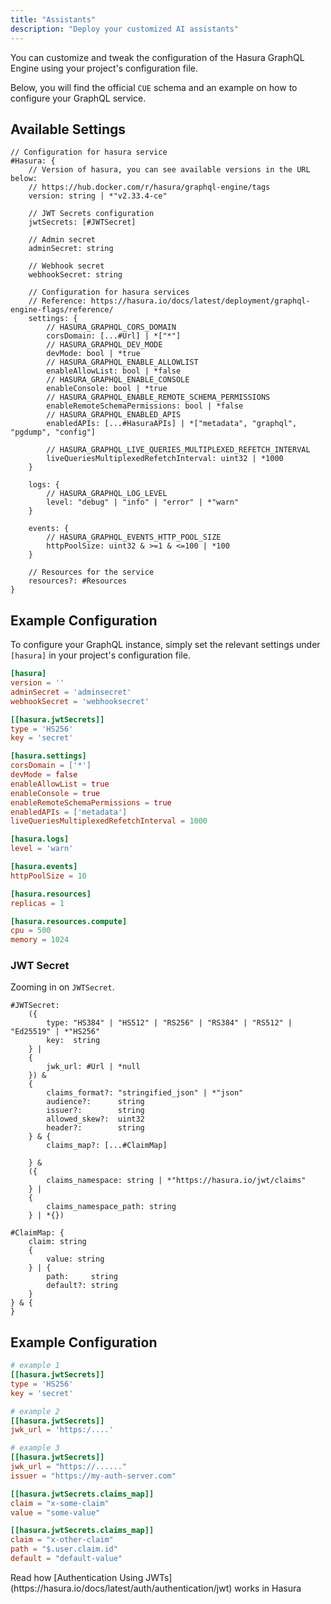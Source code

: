 ```yaml
---
title: "Assistants"
description: "Deploy your customized AI assistants"
---
```


You can customize and tweak the configuration of the Hasura GraphQL Engine using your project's configuration file.

Below, you will find the official `CUE` schema and an example on how to configure your GraphQL service.

## Available Settings

```cue Schema
// Configuration for hasura service
#Hasura: {
	// Version of hasura, you can see available versions in the URL below:
	// https://hub.docker.com/r/hasura/graphql-engine/tags
	version: string | *"v2.33.4-ce"

	// JWT Secrets configuration
	jwtSecrets: [#JWTSecret]

	// Admin secret
	adminSecret: string

	// Webhook secret
	webhookSecret: string

	// Configuration for hasura services
	// Reference: https://hasura.io/docs/latest/deployment/graphql-engine-flags/reference/
	settings: {
		// HASURA_GRAPHQL_CORS_DOMAIN
		corsDomain: [...#Url] | *["*"]
		// HASURA_GRAPHQL_DEV_MODE
		devMode: bool | *true
		// HASURA_GRAPHQL_ENABLE_ALLOWLIST
		enableAllowList: bool | *false
		// HASURA_GRAPHQL_ENABLE_CONSOLE
		enableConsole: bool | *true
		// HASURA_GRAPHQL_ENABLE_REMOTE_SCHEMA_PERMISSIONS
		enableRemoteSchemaPermissions: bool | *false
		// HASURA_GRAPHQL_ENABLED_APIS
		enabledAPIs: [...#HasuraAPIs] | *["metadata", "graphql", "pgdump", "config"]

		// HASURA_GRAPHQL_LIVE_QUERIES_MULTIPLEXED_REFETCH_INTERVAL
		liveQueriesMultiplexedRefetchInterval: uint32 | *1000
	}

	logs: {
		// HASURA_GRAPHQL_LOG_LEVEL
		level: "debug" | "info" | "error" | *"warn"
	}

	events: {
		// HASURA_GRAPHQL_EVENTS_HTTP_POOL_SIZE
		httpPoolSize: uint32 & >=1 & <=100 | *100
	}

	// Resources for the service
	resources?: #Resources
}
```

## Example Configuration

To configure your GraphQL instance, simply set the relevant settings under `[hasura]` in your project's configuration file.

```toml nhost.toml
[hasura]
version = ''
adminSecret = 'adminsecret'
webhookSecret = 'webhooksecret'

[[hasura.jwtSecrets]]
type = 'HS256'
key = 'secret'

[hasura.settings]
corsDomain = ['*']
devMode = false
enableAllowList = true
enableConsole = true
enableRemoteSchemaPermissions = true
enabledAPIs = ['metadata']
liveQueriesMultiplexedRefetchInterval = 1000

[hasura.logs]
level = 'warn'

[hasura.events]
httpPoolSize = 10

[hasura.resources]
replicas = 1

[hasura.resources.compute]
cpu = 500
memory = 1024
```

### JWT Secret

Zooming in on `JWTSecret`.

```cue Schema
#JWTSecret:
	({
		type: "HS384" | "HS512" | "RS256" | "RS384" | "RS512" | "Ed25519" | *"HS256"
		key:  string
	} |
	{
		jwk_url: #Url | *null
	}) &
	{
		claims_format?: "stringified_json" | *"json"
		audience?:      string
		issuer?:        string
		allowed_skew?:  uint32
		header?:        string
	} & {
		claims_map?: [...#ClaimMap]

	} &
	({
		claims_namespace: string | *"https://hasura.io/jwt/claims"
	} |
	{
		claims_namespace_path: string
	} | *{})

#ClaimMap: {
	claim: string
	{
		value: string
	} | {
		path:     string
		default?: string
	}
} & {
}
```

## Example Configuration

```toml nhost.toml
# example 1
[[hasura.jwtSecrets]]
type = 'HS256'
key = 'secret'

# example 2
[[hasura.jwtSecrets]]
jwk_url = 'https:/....'

# example 3
[[hasura.jwtSecrets]]
jwk_url = "https://......"
issuer = "https://my-auth-server.com"

[[hasura.jwtSecrets.claims_map]]
claim = "x-some-claim"
value = "some-value"

[[hasura.jwtSecrets.claims_map]]
claim = "x-other-claim"
path = "$.user.claim.id"
default = "default-value"
```

<Tip>
  Read how [Authentication Using
  JWTs](https://hasura.io/docs/latest/auth/authentication/jwt) works in Hasura
</Tip>
